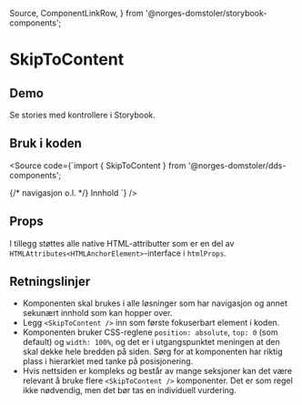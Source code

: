   Source,
  ComponentLinkRow,
} from '@norges-domstoler/storybook-components';

<Meta of={SkipToContentStories} />

# SkipToContent

<ComponentLinkRow
  docsHref="https://design.domstol.no/987b33f71/p/206fdc-skiptocontent/b/11d1c4"
  figmaHref="https://www.figma.com/file/ewqSDmkgqDQ5PyOsRp4V5b/?node-id=4695%3A96825"
  githubHref="https://github.com/domstolene/designsystem/tree/main/packages/components/src/components/SkipToContent"
/>

## Demo

<Primary />

Se stories med kontrollere i <LinkTo title="dds-components/SkipToContent" story="Default">Storybook</LinkTo>.

## Bruk i koden

<Source
  code={`import { SkipToContent } from '@norges-domstoler/dds-components';

<body>
  <SkipToContent {...args} href="#innhold" />
  {/* navigasjon o.l. */}
  <Typography id="innhold">Innhold</Typography>
</body>
`} />

## Props

<Canvas of={SkipToContentStories.Default} sourceState="shown" />
<Controls of={SkipToContentStories.Default} />

I tillegg støttes alle native HTML-attributter som er en del av `HTMLAttributes<HTMLAnchorElement>`-interface i `htmlProps`.

## Retningslinjer

- Komponenten skal brukes i alle løsninger som har navigasjon og annet sekunært innhold som kan hopper over.
- Legg `<SkipToContent />` inn som første fokuserbart element i koden.
- Komponenten bruker CSS-reglene `position: absolute`, `top: 0` (som default) og `width: 100%`, og det er i utgangspunktet meningen at den skal dekke hele bredden på siden. Sørg for at komponenten har riktig plass i hierarkiet med tanke på posisjonering.
- Hvis nettsiden er kompleks og består av mange seksjoner kan det være relevant å bruke flere `<SkipToContent />` komponenter. Det er som regel ikke nødvendig, men det bør tas en individuell vurdering.
